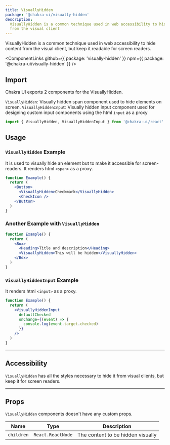 ```yaml
---
title: VisuallyHidden
package: '@chakra-ui/visually-hidden'
description:
  VisuallyHidden is a common technique used in web accessibility to hide content
  from the visual client
---
```


VisuallyHidden is a common technique used in web accessibility to hide content
from the visual client, but keep it readable for screen readers.

<ComponentLinks
  github={{ package: 'visually-hidden' }}
  npm={{ package: '@chakra-ui/visually-hidden' }}
/>

<carbon-ad></carbon-ad>

## Import

Chakra UI exports 2 components for the VisuallyHidden.

`VisuallyHidden`: Visually hidden span component used to hide elements on
screen. `VisuallyHiddenInput`: Visually hidden input component used for
designing custom input components using the html `input` as a proxy

```js
import { VisuallyHidden, VisuallyHiddenInput } from '@chakra-ui/react'
```

## Usage

### `VisuallyHidden` Example

It is used to visually hide an element but to make it accessible for
screen-readers. It renders html `<span>` as a proxy.

```jsx
function Example() {
  return (
    <Button>
      <VisuallyHidden>Checkmark</VisuallyHidden>
      <CheckIcon />
    </Button>
  )
}
```

### Another Example with `VisuallyHidden`

```jsx
function Example() {
  return (
    <Box>
      <Heading>Title and description</Heading>
      <VisuallyHidden>This will be hidden</VisuallyHidden>
    </Box>
  )
}
```

### `VisuallyHiddenInput` Example

It renders html `<input>` as a proxy.

```jsx
function Example() {
  return (
    <VisuallyHiddenInput
      defaultChecked
      onChange={(event) => {
        console.log(event.target.checked)
      }}
    />
  )
}
```

---

## Accessibility

`VisuallyHidden` has all the styles necessary to hide it from visual clients,
but keep it for screen readers.

---

## Props

`VisuallyHidden` components doesn't have any custom props.

| Name       | Type              | Description                       |
| ---------- | ----------------- | --------------------------------- |
| `children` | `React.ReactNode` | The content to be hidden visually |
